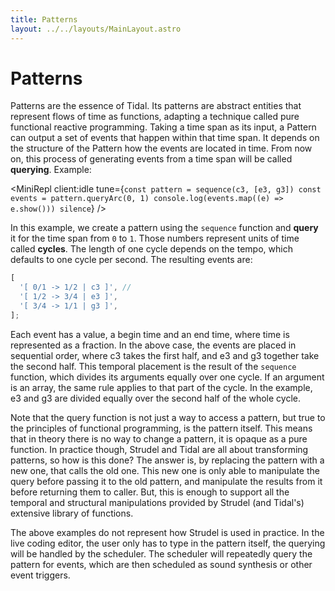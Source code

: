 ```yaml
---
title: Patterns
layout: ../../layouts/MainLayout.astro
---
```



# Patterns

Patterns are the essence of Tidal. Its patterns are abstract entities that represent flows of time as functions, adapting a technique called pure functional reactive programming. Taking a time span as its input, a Pattern can output a set of events that happen within that time span. It depends on the structure of the Pattern how the events are located in time.
From now on, this process of generating events from a time span will be called **querying**.
Example:

<MiniRepl
  client:idle
  tune={`const pattern = sequence(c3, [e3, g3])
const events = pattern.queryArc(0, 1)
console.log(events.map((e) => e.show()))
silence`}
/>

In this example, we create a pattern using the `sequence` function and **query** it for the time span from `0` to `1`.
Those numbers represent units of time called **cycles**. The length of one cycle depends on the tempo, which defaults to one cycle per second.
The resulting events are:

```js
[
  '[ 0/1 -> 1/2 | c3 ]', //
  '[ 1/2 -> 3/4 | e3 ]',
  '[ 3/4 -> 1/1 | g3 ]',
];
```

Each event has a value, a begin time and an end time, where time is represented as a fraction. In the above case, the events are placed in sequential order, where c3 takes the first half, and e3 and g3 together take the second half. This temporal placement is the result of the `sequence` function, which divides its arguments equally over one cycle. If an argument is an array, the same rule applies to that part of the cycle. In the example, e3 and g3 are divided equally over the second half of the whole cycle.

Note that the query function is not just a way to access a pattern, but true to the principles of functional programming, is the pattern itself. This means that in theory there is no way to change a pattern, it is opaque as a pure function. In practice though, Strudel and Tidal are all about transforming patterns, so how is this done? The answer is, by replacing the pattern with a new one, that calls the old one. This new one is only able to manipulate the query before passing it to the old pattern, and manipulate the results from it before returning them to caller. But, this is enough to support all the temporal and structural manipulations provided by Strudel (and Tidal's) extensive library of functions.

The above examples do not represent how Strudel is used in practice. In the live coding editor, the user only has to type in the pattern itself, the querying will be handled by the scheduler. The scheduler will repeatedly query the pattern for events, which are then scheduled as sound synthesis or other event triggers.
